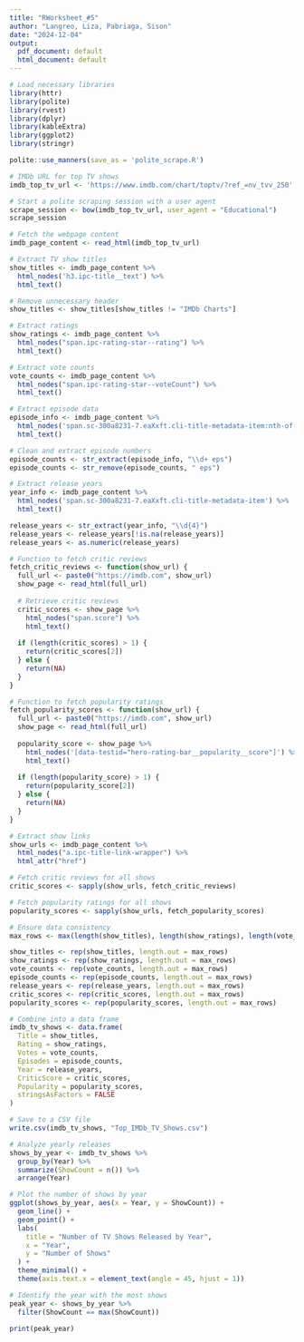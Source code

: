 ```yaml
---
title: "RWorksheet_#5"
author: "Langreo, Liza, Pabriaga, Sison"
date: "2024-12-04"
output:
  pdf_document: default
  html_document: default
---
```


```r
# Load necessary libraries
library(httr)
library(polite)
library(rvest)
library(dplyr)
library(kableExtra)
library(ggplot2)
library(stringr)

```



```r
polite::use_manners(save_as = 'polite_scrape.R')

```


```r
# IMDb URL for top TV shows
imdb_top_tv_url <- 'https://www.imdb.com/chart/toptv/?ref_=nv_tvv_250'

# Start a polite scraping session with a user agent
scrape_session <- bow(imdb_top_tv_url, user_agent = "Educational")
scrape_session

```


```r
# Fetch the webpage content
imdb_page_content <- read_html(imdb_top_tv_url)

# Extract TV show titles
show_titles <- imdb_page_content %>%
  html_nodes('h3.ipc-title__text') %>%
  html_text()

# Remove unnecessary header
show_titles <- show_titles[show_titles != "IMDb Charts"]

# Extract ratings
show_ratings <- imdb_page_content %>% 
  html_nodes("span.ipc-rating-star--rating") %>%
  html_text()

# Extract vote counts
vote_counts <- imdb_page_content %>%
  html_nodes("span.ipc-rating-star--voteCount") %>%
  html_text()

# Extract episode data
episode_info <- imdb_page_content %>%
  html_nodes('span.sc-300a8231-7.eaXxft.cli-title-metadata-item:nth-of-type(2)') %>%
  html_text()

# Clean and extract episode numbers
episode_counts <- str_extract(episode_info, "\\d+ eps")
episode_counts <- str_remove(episode_counts, " eps")

# Extract release years
year_info <- imdb_page_content %>%
  html_nodes('span.sc-300a8231-7.eaXxft.cli-title-metadata-item') %>%
  html_text()

release_years <- str_extract(year_info, "\\d{4}")
release_years <- release_years[!is.na(release_years)]
release_years <- as.numeric(release_years)

```


```r
# Function to fetch critic reviews
fetch_critic_reviews <- function(show_url) {
  full_url <- paste0("https://imdb.com", show_url)
  show_page <- read_html(full_url)
  
  # Retrieve critic reviews
  critic_scores <- show_page %>%
    html_nodes("span.score") %>%
    html_text()
  
  if (length(critic_scores) > 1) {
    return(critic_scores[2])
  } else {
    return(NA)
  }
}

# Function to fetch popularity ratings
fetch_popularity_scores <- function(show_url) {
  full_url <- paste0("https://imdb.com", show_url)
  show_page <- read_html(full_url)
  
  popularity_score <- show_page %>%
    html_nodes('[data-testid="hero-rating-bar__popularity__score"]') %>%
    html_text()
  
  if (length(popularity_score) > 1) {
    return(popularity_score[2])
  } else {
    return(NA)
  }
}

```


```r
# Extract show links
show_urls <- imdb_page_content %>%
  html_nodes("a.ipc-title-link-wrapper") %>%
  html_attr("href")

# Fetch critic reviews for all shows
critic_scores <- sapply(show_urls, fetch_critic_reviews)

# Fetch popularity ratings for all shows
popularity_scores <- sapply(show_urls, fetch_popularity_scores)

```


```r
# Ensure data consistency
max_rows <- max(length(show_titles), length(show_ratings), length(vote_counts), length(episode_counts), length(release_years), length(critic_scores), length(popularity_scores))

show_titles <- rep(show_titles, length.out = max_rows)
show_ratings <- rep(show_ratings, length.out = max_rows)
vote_counts <- rep(vote_counts, length.out = max_rows)
episode_counts <- rep(episode_counts, length.out = max_rows)
release_years <- rep(release_years, length.out = max_rows)
critic_scores <- rep(critic_scores, length.out = max_rows)
popularity_scores <- rep(popularity_scores, length.out = max_rows)

# Combine into a data frame
imdb_tv_shows <- data.frame(
  Title = show_titles,
  Rating = show_ratings,
  Votes = vote_counts,
  Episodes = episode_counts,
  Year = release_years,
  CriticScore = critic_scores,
  Popularity = popularity_scores,
  stringsAsFactors = FALSE
)

# Save to a CSV file
write.csv(imdb_tv_shows, "Top_IMDb_TV_Shows.csv")

```


```r
# Analyze yearly releases
shows_by_year <- imdb_tv_shows %>%
  group_by(Year) %>%
  summarize(ShowCount = n()) %>%
  arrange(Year)

# Plot the number of shows by year
ggplot(shows_by_year, aes(x = Year, y = ShowCount)) +
  geom_line() +
  geom_point() +
  labs(
    title = "Number of TV Shows Released by Year",
    x = "Year",
    y = "Number of Shows"
  ) +
  theme_minimal() +
  theme(axis.text.x = element_text(angle = 45, hjust = 1))

# Identify the year with the most shows
peak_year <- shows_by_year %>%
  filter(ShowCount == max(ShowCount))

print(peak_year)

```


```r

```


